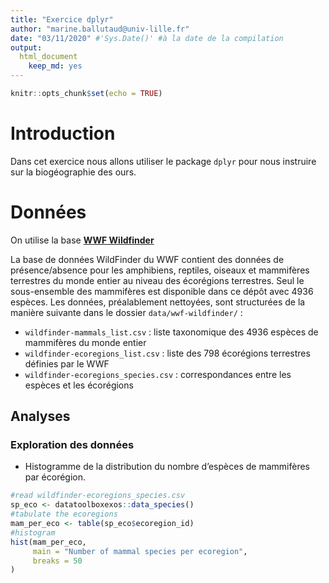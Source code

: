 ```yaml
---
title: "Exercice dplyr"
author: "marine.ballutaud@univ-lille.fr"
date: "03/11/2020" #'Sys.Date()' #à la date de la compilation
output: 
  html_document
    keep_md: yes
---
```


```r
knitr::opts_chunk$set(echo = TRUE)
```

# Introduction

Dans cet exercice nous allons utiliser le package `dplyr` pour nous instruire sur la biogéographie des ours.

# Données

On utilise la base [**WWF Wildfinder**](https://www.worldwildlife.org/pages/wildfinder-database)

La base de données WildFinder du WWF contient des données de présence/absence pour les amphibiens, reptiles, oiseaux et mammifères terrestres du monde entier au niveau des écorégions terrestres. Seul le sous-ensemble des mammifères est disponible dans ce dépôt avec 4936 espèces. Les données, préalablement nettoyées, sont structurées de la manière suivante dans le dossier `data/wwf-wildfinder/` :

  - `wildfinder-mammals_list.csv` : liste taxonomique des 4936 espèces de mammifères du monde entier
  - `wildfinder-ecoregions_list.csv` : liste des 798 écorégions terrestres définies par le WWF
  - `wildfinder-ecoregions_species.csv` : correspondances entre les espèces et les écorégions

## Analyses

### Exploration des données

- Histogramme de la distribution du nombre d'espèces de mammifères par écorégion.

```r
#read wildfinder-ecoregions_species.csv
sp_eco <- datatoolboxexos::data_species()
#tabulate the ecoregions
mam_per_eco <- table(sp_eco$ecoregion_id)
#histogram
hist(mam_per_eco,
     main = "Number of mammal species per ecoregion",
     breaks = 50
)
```
